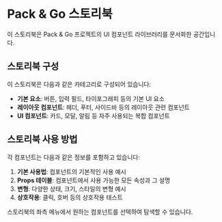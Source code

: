 
<Meta title="Introduction" />

# Pack & Go 스토리북

이 스토리북은 Pack & Go 프로젝트의 UI 컴포넌트 라이브러리를 문서화한 공간입니다.

## 스토리북 구성

이 스토리북은 다음과 같은 카테고리로 구성되어 있습니다:

- **기본 요소**: 버튼, 입력 필드, 타이포그래피 등의 기본 UI 요소
- **레이아웃 컴포넌트**: 헤더, 푸터, 사이드바 등의 레이아웃 관련 컴포넌트
- **UI 컴포넌트**: 카드, 모달, 알림 등 자주 사용되는 복합 컴포넌트

## 스토리북 사용 방법

각 컴포넌트는 다음과 같은 정보를 포함하고 있습니다:

1. **기본 사용법**: 컴포넌트의 기본적인 사용 예시
2. **Props 테이블**: 컴포넌트에서 사용 가능한 모든 속성과 그 설명
3. **변형**: 다양한 상태, 크기, 스타일의 변형 예시
4. **상호작용**: 클릭, 호버 등의 상호작용 테스트

스토리북의 좌측 메뉴에서 원하는 컴포넌트를 선택하여 탐색할 수 있습니다.
